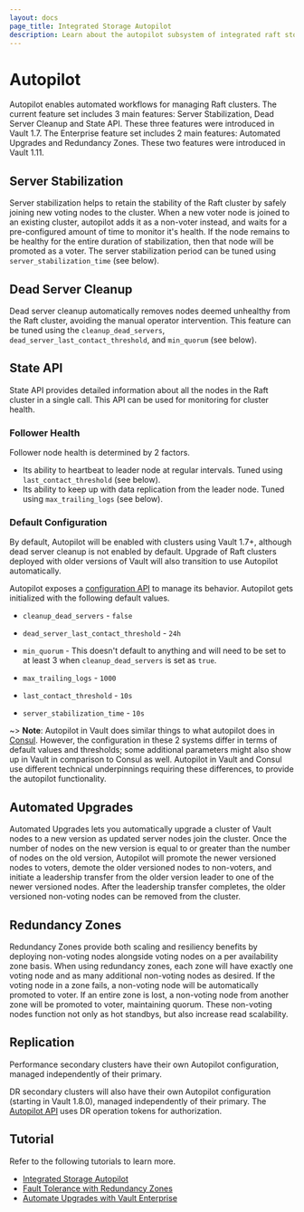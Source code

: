 ```yaml
---
layout: docs
page_title: Integrated Storage Autopilot
description: Learn about the autopilot subsystem of integrated raft storage in Vault.
---
```


# Autopilot

Autopilot enables automated workflows for managing Raft clusters. The current
feature set includes 3 main features: Server Stabilization, Dead Server Cleanup
and State API. These three features were introduced in Vault 1.7. The Enterprise
feature set includes 2 main features: Automated Upgrades and Redundancy Zones.
These two features were introduced in Vault 1.11.

## Server Stabilization

Server stabilization helps to retain the stability of the Raft cluster by safely
joining new voting nodes to the cluster. When a new voter node is joined to an
existing cluster, autopilot adds it as a non-voter instead, and waits for a
pre-configured amount of time to monitor it's health. If the node remains to be
healthy for the entire duration of stabilization, then that node will be
promoted as a voter. The server stabilization period can be tuned using
`server_stabilization_time` (see below).

## Dead Server Cleanup

Dead server cleanup automatically removes nodes deemed unhealthy from the
Raft cluster, avoiding the manual operator intervention. This feature can be
tuned using the `cleanup_dead_servers`, `dead_server_last_contact_threshold`,
and `min_quorum` (see below).

## State API

State API provides detailed information about all the nodes in the Raft cluster
in a single call. This API can be used for monitoring for cluster health.

### Follower Health

Follower node health is determined by 2 factors.

- Its ability to heartbeat to leader node at regular intervals. Tuned using
  `last_contact_threshold` (see below).
- Its ability to keep up with data replication from the leader node. Tuned using
  `max_trailing_logs` (see below).

### Default Configuration

By default, Autopilot will be enabled with clusters using Vault 1.7+,
although dead server cleanup is not enabled by default. Upgrade of
Raft clusters deployed with older versions of Vault will also transition to use
Autopilot automatically.

Autopilot exposes a [configuration
API](/api-docs/system/storage/raftautopilot#set-configuration) to manage its
behavior. Autopilot gets initialized with the following default values.

- `cleanup_dead_servers` - `false`

- `dead_server_last_contact_threshold` - `24h`

- `min_quorum` - This doesn't default to anything and will need to be set to at
  least 3 when `cleanup_dead_servers` is set as `true`.

- `max_trailing_logs` - `1000`

- `last_contact_threshold` - `10s`

- `server_stabilization_time` - `10s`


~> **Note**: Autopilot in Vault does similar things to what autopilot does in
[Consul](https://www.consul.io/). However, the configuration in these 2 systems
differ in terms of default values and thresholds; some additional parameters
might also show up in Vault in comparison to Consul as well. Autopilot in Vault
and Consul use different technical underpinnings requiring these differences, to
provide the autopilot functionality.

## Automated Upgrades

Automated Upgrades lets you automatically upgrade a cluster of Vault nodes to a new version as
updated server nodes join the cluster. Once the number of nodes on the new version is
equal to or greater than the number of nodes on the old version, Autopilot will promote
the newer versioned nodes to voters, demote the older versioned nodes to non-voters,
and initiate a leadership transfer from the older version leader to one of the newer
versioned nodes. After the leadership transfer completes, the older versioned non-voting
nodes can be removed from the cluster.

## Redundancy Zones

Redundancy Zones provide both scaling and resiliency benefits by deploying non-voting
nodes alongside voting nodes on a per availability zone basis. When using redundancy zones,
each zone will have exactly one voting node and as many additional non-voting nodes as desired.
If the voting node in a zone fails, a non-voting node will be automatically promoted to
voter. If an entire zone is lost, a non-voting node from another zone will be promoted to voter,
maintaining quorum. These non-voting nodes function not only as hot standbys, but also
increase read scalability.

## Replication

Performance secondary clusters have their own Autopilot configuration, managed
independently of their primary.

DR secondary clusters will also have their own Autopilot configuration (starting
in Vault 1.8.0), managed independently of their primary. The [Autopilot
API](/api-docs/system/storage/raftautopilot) uses DR operation tokens for
authorization.

## Tutorial

Refer to the following tutorials to learn more.

- [Integrated Storage Autopilot](https://learn.hashicorp.com/tutorials/vault/raft-autopilot)
- [Fault Tolerance with Redundancy Zones](https://learn.hashicorp.com/tutorials/vault/raft-redundancy-zones)
- [Automate Upgrades with Vault Enterprise](https://learn.hashicorp.com/tutorials/vault/raft-upgrade-automation)


